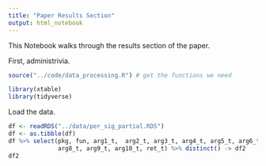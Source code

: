 ```yaml
---
title: "Paper Results Section"
output: html_notebook
---
```


This Notebook walks through the results section of the paper.

First, administrivia.
```r
source("../code/data_processing.R") # get the functions we need

library(xtable)
library(tidyverse)
```

Load the data.
```r
df <- readRDS("../data/per_sig_partial.RDS")
df <- as.tibble(df)
df %>% select(pkg, fun, arg1_t,  arg2_t, arg3_t, arg4_t, arg5_t, arg6_t, arg7_t,
              arg8_t, arg9_t, arg10_t, ret_t) %>% distinct() -> df2
df2
```